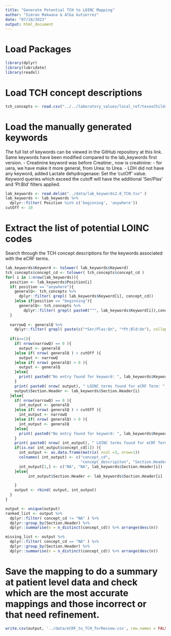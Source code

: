 ```yaml
---
title: "Generate Potential TCH to LOINC Mapping"
author: "Simran Makwana & Alba Gutierrez"
date: "07/18/2023"
output: html_document
---
```


# Load Packages
```r
library(dplyr)
library(lubridate)
library(readxl)
```

# Load TCH concept descriptions
```r
tch_concepts <- read.csv("../../laboratory_values/local_ref/texasChildren/concept_dimension.csv")
```

# Load the manually generated keywords
The full list of keywords can be viewed in the GitHub repository at this link.
Same keywords have been modified compared to the lab_keywords first version. 
- Creatinine keyword was before Creatine:, now is creatinine:
- for uera, we have make it more general, from Urea: to Urea.
- LDH did not have any keyword, added Lactate dehydrogenase:
Set the 'cutOff' value. Keyword queries which exceed the cutoff will have the additional 'Ser/Plas' and 'Pt:Bld' filters applied.
```r
lab_keywords <- read.delim("../data/lab_keywords2.0_TCH.tsv" )
lab_keywords <- lab_keywords %>%
  dplyr::filter( Position %in% c('beginning', 'anywhere'))
cutOff <- 10
```

# Extract the list of potential LOINC codes
Search through the TCH concept descriptions for the keywords associated with the eCRF terms.
```r
lab_keywords$Keyword <- tolower( lab_keywords$Keyword)
tch_concepts$concept_cd <- tolower( tch_concepts$concept_cd )
for( i in 1:nrow(lab_keywords)){
  position <- lab_keywords$Position[i]
  if( position == "anywhere"){
    generalQ<- tch_concepts %>% 
      dplyr::filter( grepl( lab_keywords$Keyword[i], concept_cd))
    }else if(position == "beginning"){
      generalQ<- tch_concepts %>% 
        dplyr::filter( grepl( paste0("^", lab_keywords$Keyword[i]),concept_cd))
  }
  
  narrowQ <- generalQ %>% 
    dplyr::filter( grepl( paste(c("*Ser/Plas:Qn", "*Pt:Bld:Qn"), collapse = "|"), concept_cd))
  
  if(i==1){
    if( nrow(narrowQ) == 0 ){
      output <- generalQ
    }else if( nrow( generalQ ) > cutOff ){
      output <- narrowQ
    }else if( nrow( generalQ) > 0 ){
      output <- generalQ
    }else{
      print( paste0("No entry found for keyword: ", lab_keywords$Keyword[i]))
    }
    print( paste0( nrow( output), " LOINC terms found for eCRF Term: ", lab_keywords$Section.Header[i], " with keyword: ", lab_keywords$Keyword[i]))
    output$Section.Header <- lab_keywords$Section.Header[i]
  }else{
    if( nrow(narrowQ) == 0 ){
      int_output <- generalQ
    }else if( nrow( generalQ ) > cutOff ){
      int_output <- narrowQ
    }else if( nrow( generalQ) > 0 ){
      int_output <- generalQ
    }else{
      print( paste0("No entry found for keyword: ", lab_keywords$Keyword[i]))
    }
    print( paste0( nrow( int_output), " LOINC terms found for eCRF Term: ", lab_keywords$Section.Header[i], " with keyword: ", lab_keywords$Keyword[i]))
    if(is.na( int_output$concept_cd[1]) ){
      int_output <- as.data.frame(matrix( ncol =3, nrow=1))
      colnames( int_output) <- c("concept_cd", 
                                 "concept_descripiton", "Section.Header")
      int_output[1,] <- c("NA", "NA", lab_keywords$Section.Header[i])
    }else{
          int_output$Section.Header <- lab_keywords$Section.Header[i]

    }
    output <- rbind( output, int_output)
  }
}

output <- unique(output)
ranked_list <- output %>% 
  dplyr::filter( concept_cd != "NA" ) %>%
  dplyr::group_by(Section.Header) %>% 
  dplyr::summarise(n = n_distinct(concept_cd)) %>% arrange(desc(n)) 

missing_list <- output %>% 
  dplyr::filter( concept_cd == "NA" ) %>%
  dplyr::group_by(Section.Header) %>% 
  dplyr::summarise(n = n_distinct(concept_cd)) %>% arrange(desc(n)) 


```
# Save the mapping to do a summary at patient level data and check which are the most accurate mappings and those incorrect or that need refinement. 

```r
write.csv(output, '../data/eCRF_to_TCH_forReview.csv', row.names = FALSE)
```
